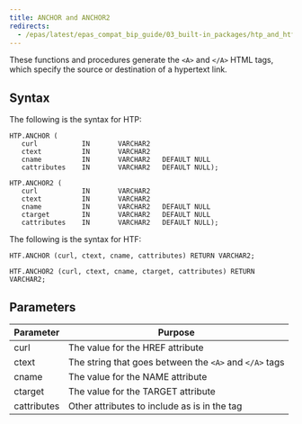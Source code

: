 ```yaml
--- 
title: ANCHOR and ANCHOR2
redirects:
  - /epas/latest/epas_compat_bip_guide/03_built-in_packages/htp_and_htf/anchor/ #generated for docs/epas/reorg-role-use-case-mode
---
```


These functions and procedures generate the `<A>` and `</A>` HTML tags, which specify the source or destination of a hypertext link.

## Syntax 

The following is the syntax for HTP: 

```
HTP.ANCHOR (
   curl           IN       VARCHAR2
   ctext          IN       VARCHAR2
   cname          IN       VARCHAR2   DEFAULT NULL
   cattributes    IN       VARCHAR2   DEFAULT NULL);

HTP.ANCHOR2 (
   curl           IN       VARCHAR2
   ctext          IN       VARCHAR2
   cname          IN       VARCHAR2   DEFAULT NULL
   ctarget        IN       VARCHAR2   DEFAULT NULL
   cattributes    IN       VARCHAR2   DEFAULT NULL);
```

The following is the syntax for HTF:

```
HTF.ANCHOR (curl, ctext, cname, cattributes) RETURN VARCHAR2;

HTF.ANCHOR2 (curl, ctext, cname, ctarget, cattributes) RETURN VARCHAR2;
```

## Parameters

| Parameter | Purpose  | 
| --------- | -------- |
| curl | The value for the HREF attribute |
| ctext | The string that goes between the `<A>` and `</A>` tags | 
| cname | The value for the NAME attribute | 
| ctarget | The value for the TARGET attribute | 
| cattributes | Other attributes to include as is in the tag |
